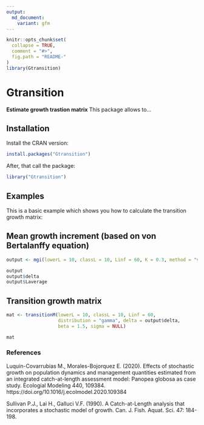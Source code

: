 ```yaml
---
output:
  md_document:
    variant: gfm
---
```


```r
knitr::opts_chunk$set(
  collapse = TRUE,
  comment = "#>",
  fig.path = "README-"
)
library(Gtransition)
```

# Gtransition

**Estimate growth trastion matrix**
This package allows to...


## Installation

Install the CRAN version:

```R
install.packages("Gtransition")
```


After, that call the package:
```R
library("Gtransition")
```


## Examples

This is a basic example which shows you how to calculate the transition growth matrix:

## Mean growth increment (based on von Bertalanffy equation)

```r
output <- mgi(lowerL = 10, classL = 10, Linf = 60, K = 0.3, method = "vonB")

output
output$delta
output$Laverage
```


## Transition growth matrix
```r
mat <- transitionM(lowerL = 10, classL = 10, Linf = 60, 
                   distribution = "gamma", delta = output$delta, 
                   beta = 1.5, sigma = NULL)

mat
```

### References
Luquin-Covarrubias M., Morales-Bojorquez E. (2020). Effects of stochastic growth on population dynamics and management quantities estimated from an integrated catch-at-length assessment model: Panopea globosa as case study. Ecologial Modeling 440, 109384. https://doi.org/10.1016/j.ecolmodel.2020.109384

Sullivan P.J., Lai H., Galluci V.F. (1990). A Catch-at-Length analysis that incorporates a stochastic model of growth. Can. J. Fish. Aquat. Sci. 47: 184-198.